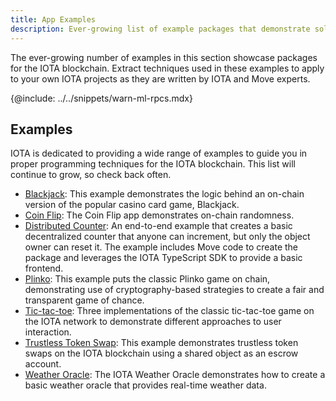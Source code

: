 ```yaml
---
title: App Examples
description: Ever-growing list of example packages that demonstrate solutions built on the IOTA blockchain, written by IOTA and Move experts. Use these examples to learn IOTA and Move, and to extract techniques you can apply to your own IOTA projects.
---
```


The ever-growing number of examples in this section showcase packages for the IOTA blockchain. Extract techniques used in these examples to apply to your own IOTA projects as they are written by IOTA and Move experts. 

{@include: ../../snippets/warn-ml-rpcs.mdx}

## Examples

IOTA is dedicated to providing a wide range of examples to guide you in proper programming techniques for the IOTA blockchain. This list will continue to grow, so check back often.

- [Blackjack](./app-examples/blackjack.mdx): This example demonstrates the logic behind an on-chain version of the popular casino card game, Blackjack.
- [Coin Flip](./app-examples/coin-flip.mdx): The Coin Flip app demonstrates on-chain randomness.
- [Distributed Counter](./app-examples/e2e-counter.mdx): An end-to-end example that creates a basic decentralized counter that anyone can increment, but only the object owner can reset it. The example includes Move code to create the package and leverages the IOTA TypeScript SDK to provide a basic frontend.
- [Plinko](./app-examples/plinko.mdx): This example puts the classic Plinko game on chain, demonstrating use of cryptography-based strategies to create a fair and transparent game of chance. 
- [Tic-tac-toe](./app-examples/tic-tac-toe.mdx): Three implementations of the classic tic-tac-toe game on the IOTA network to demonstrate different approaches to user interaction.
- [Trustless Token Swap](./app-examples/trustless-token-swap.mdx): This example demonstrates trustless token swaps on the IOTA blockchain using a shared object as an escrow account.
- [Weather Oracle](./app-examples/weather-oracle.mdx): The IOTA Weather Oracle demonstrates how to create a basic weather oracle that provides real-time weather data.
